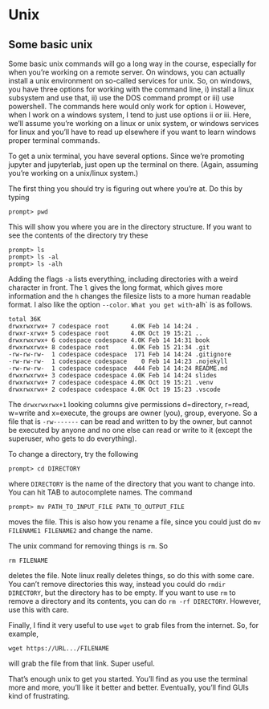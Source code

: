 # Unix

## Some basic unix

Some basic unix commands will go a long way in the course, especially for when you're working on a remote server. On windows, you can actually install a unix environment on so-called services for unix.  So, on windows, you have three options for working with the command line, i) install a linux subsystem and use that, ii) use the DOS command prompt or iii) use powershell. The commands here would only work for option i. However, when I work on a windows system, I tend to just use options ii or iii. Here, we'll assume you're working on a linux or unix system, or windows services for linux and you'll have to read up elsewhere if you want to learn windows proper terminal commands. 

To get a unix terminal, you have several options. Since we're promoting jupyter and jupyterlab, just open up the terminal on there. (Again, assuming you're working on a unix/linux system.)

The first thing you should try is figuring out where you're at. Do this by typing
```
prompt> pwd
```
This will show you where you are in the directory structure. If you want to see the contents of the directory try these 
```
prompt> ls
prompt> ls -al
prompt> ls -alh
```
Adding the flags `-a` lists everything, including directories with a weird character in front. The `l` gives the long format, which gives more information and the `h` changes the filesize lists to a more human readable format.  I also like the option `--color`. `What you get with `-alh` is as follows.

```
total 36K
drwxrwxrwx+ 7 codespace root      4.0K Feb 14 14:24 .
drwxr-xrwx+ 5 codespace root      4.0K Oct 19 15:21 ..
drwxrwxrwx+ 6 codespace codespace 4.0K Feb 14 14:31 book
drwxrwxrwx+ 8 codespace root      4.0K Feb 15 21:34 .git
-rw-rw-rw-  1 codespace codespace  171 Feb 14 14:24 .gitignore
-rw-rw-rw-  1 codespace codespace    0 Feb 14 14:23 .nojekyll
-rw-rw-rw-  1 codespace codespace  444 Feb 14 14:24 README.md
drwxrwxrwx+ 3 codespace codespace 4.0K Feb 14 14:24 slides
drwxrwxrwx+ 7 codespace codespace 4.0K Oct 19 15:21 .venv
drwxrwxrwx+ 2 codespace codespace 4.0K Oct 19 15:23 .vscode
```
The  `drwxrwxrwx+1` looking columns give permissions d=directory, r=read, w=write and x=execute, the groups are owner (you), group, everyone. So a file that is
`-rw-------` can be read and written to by the owner, but cannot be executed by anyone and no one else can read or write to it (except the superuser, who gets to do everything). 

To change a directory, try the following
```
prompt> cd DIRECTORY
```
where `DIRECTORY` is the name of the directory that you want to change into. You can hit TAB to autocomplete names. The command
```
prompt> mv PATH_TO_INPUT_FILE PATH_TO_OUTPUT_FILE
```
moves the file. This is also how you rename a file, since you could just do `mv FILENAME1 FILENAME2` and change the name.

The unix command for removing things is `rm`. So
```
rm FILENAME
```
deletes the file. Note linux really deletes things, so do this with some care. You can't remove directories this way, instead you could do `rmdir DIRECTORY`, but the directory has to be empty. If you want to use `rm` to remove a directory and its contents, you can do `rm -rf DIRECTORY`. However, use this with care.

Finally, I find it very useful to use `wget` to grab files from the internet. So, for example,
```
wget https://URL.../FILENAME
```
will grab the file from that link. Super useful.

That's enough unix to get you started. You'll find as you use the terminal more and more, you'll like it better and better. Eventually, you'll find GUIs kind of frustrating. 

